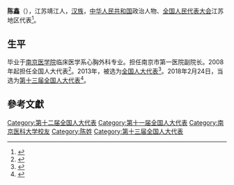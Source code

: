 '''陈鑫'''（{{bd|1963年||}}），江苏靖江人，[[汉族|汉族]]，[[中华人民共和国|中华人民共和国]]政治人物、[[全国人民代表大会|全国人民代表大会]]江苏地区代表<ref>{{cite web|author=新华网|title=第十一届全国人大代表|url=http://news.xinhuanet.com/ziliao/2008-03/03/content_7708230.htm?node=36628|publisher=新华网|accessdate=2014-01-07|archive-date=2014-01-10|archive-url=https://web.archive.org/web/20140110211415/http://news.xinhuanet.com/ziliao/2008-03/03/content_7708230.htm?node=36628|dead-url=no}}</ref>。

==生平==
毕业于[[南京医学院|南京医学院]]临床医学系心胸外科专业。担任南京市第一医院副院长。2008年起担任全国人大代表<ref>{{cite news|title=全国人大代表信息-陈鑫|url= http://210.82.31.1:8084/delegate/viewDelegate.action?dbid=110783|accessdate=2013-04-05|newspaper=全国人大网|archive-url=https://web.archive.org/web/20140321071745/http://www.npc.gov.cn/delegate/viewDelegate.action?dbid=110783|archive-date=2014-03-21|dead-url=yes}}</ref>。2013年，被选为[[全国人大代表|全国人大代表]]<ref>{{cite news|title=全国人大代表信息-陈鑫|url= http://210.82.31.1:8084/delegate/viewDelegate.action?dbid=120755|accessdate=2013-03-28|newspaper=全国人大网|archive-url=https://web.archive.org/web/20140321064926/http://www.npc.gov.cn/delegate/viewDelegate.action?dbid=120755|archive-date=2014-03-21|dead-url=yes}}</ref>。2018年2月24日，当选为[[第十三届全国人大代表|第十三届全国人大代表]]<ref>{{Cite web|title=（受权发布）中华人民共和国第十三届全国人民代表大会代表名单-中新网|url=http://www.chinanews.com/gn/2018/02-25/8453959.shtml|accessdate=2021-02-13|work=中新网|archive-date=2018-02-27|archive-url=https://web.archive.org/web/20180227031724/http://www.chinanews.com/gn/2018/02-25/8453959.shtml|dead-url=no}}</ref>。

==參考文獻==
{{reflist}}

{{Authority control}}

{{DEFAULTSORT:C}}
[[Category:第十二届全国人大代表|Category:第十二届全国人大代表]]
[[Category:第十一届全国人大代表|Category:第十一届全国人大代表]]
[[Category:南京医科大学校友|Category:南京医科大学校友]]
[[Category:陈姓|Category:陈姓]]
[[Category:第十三届全国人大代表|Category:第十三届全国人大代表]]


{{中国政治人物小作品}}